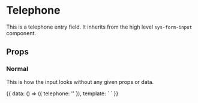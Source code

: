 

<Meta title="High Level Components|Telephone" component={SysFormTelephone} />

# Telephone

This is a telephone entry field. It inherits from the high level
`sys-form-input` component.

## Props

<Props of={SysFormTelephone} />

### Normal

This is how the input looks without any given props or data.

<Preview>
  <Story height="200px" name="Normal">
    {{
      data: () => ({
        telephone: ''
      }),
      template: `
        <sys-form-telephone v-model="telephone" id="phone_number" />
      `
    }}
  </Story>
</Preview>
